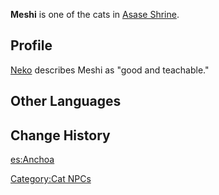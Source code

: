 {{Character Infobox
|type             = NPC
|region           = Inazuma
|affiliation      = Asase Shrine
}}
'''Meshi''' is one of the cats in [[Asase Shrine]].

==Profile==
[[Neko]] describes Meshi as "good and teachable."

==Other Languages==
{{Other Languages
|default_hidden = 1
|en      = Meshi
|zhs     = 阿饭
|zhs_rm  = A Fàn
|zht     = 阿飯
|zht_rm  = A Fàn
|ja      = 飯
|ja_rm   = Meshi
|ko      = 밥이
|ko_rm   = Bap-i
|es      = Anchoa
|fr      = Meshi
|ru      = Вкусняшка
|th      = Meshi
|vi      = Meshi
|de      = Meshi
|id      = Meshi
|pt      = Meshi
|tr      = 
|it      = 
}}

==Change History==
{{Change History|2.1}}

[[Category:Cat NPCs]]

[[es:Anchoa]]
